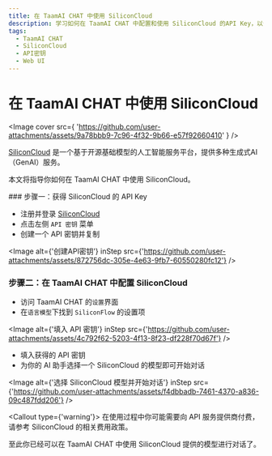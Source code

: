 ```yaml
---
title: 在 TaamAI CHAT 中使用 SiliconCloud
description: 学习如何在 TaamAI CHAT 中配置和使用 SiliconCloud 的API Key，以便开始对话和交互。
tags:
  - TaamAI CHAT
  - SiliconCloud
  - API密钥
  - Web UI
---
```


# 在 TaamAI CHAT 中使用 SiliconCloud 

<Image
  cover
  src={
    'https://github.com/user-attachments/assets/9a78bbb9-7c96-4f32-9b66-e57f92660410'
  }
/>

[SiliconCloud](https://siliconflow.cn/) 是一个基于开源基础模型的人工智能服务平台，提供多种生成式AI（GenAI）服务。

本文将指导你如何在 TaamAI CHAT 中使用 SiliconCloud。

<Steps>
### 步骤一：获得 SiliconCloud 的 API Key

- 注册并登录 [SiliconCloud](https://cloud.siliconflow.cn/account/ak)
- 点击左侧 `API 密钥` 菜单
- 创建一个 API 密钥并复制

<Image
  alt={'创建API密钥'}
  inStep
  src={'https://github.com/user-attachments/assets/872756dc-305e-4e63-9fb7-60550280fc12'}
/>

### 步骤二：在 TaamAI CHAT 中配置 SiliconCloud 

- 访问 TaamAI CHAT 的`设置`界面
- 在`语言模型`下找到 `SiliconFlow` 的设置项

<Image
  alt={'填入 API 密钥'}
  inStep
  src={'https://github.com/user-attachments/assets/4c792f62-5203-4f13-8f23-df228f70d67f'}
/>

- 填入获得的 API 密钥
- 为你的 AI 助手选择一个 SiliconCloud 的模型即可开始对话

<Image
  alt={'选择 SiliconCloud 模型并开始对话'}
  inStep
  src={'https://github.com/user-attachments/assets/f4dbbadb-7461-4370-a836-09c487fdd206'}
/>

<Callout type={'warning'}>
  在使用过程中你可能需要向 API 服务提供商付费，请参考 SiliconCloud 的相关费用政策。
</Callout>

</Steps>

至此你已经可以在 TaamAI CHAT 中使用 SiliconCloud 提供的模型进行对话了。

